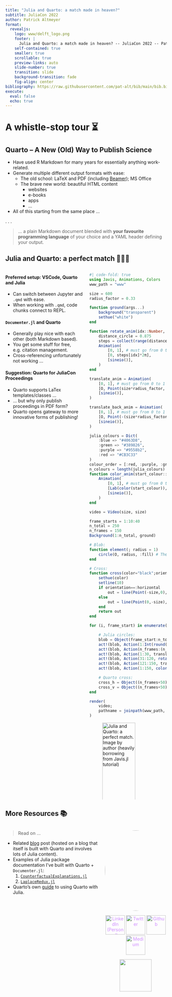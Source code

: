 ```yaml
---
title: "Julia and Quarto: a match made in heaven?"
subtitle: JuliaCon 2022
author: Patrick Altmeyer
format: 
  revealjs:
    logo: www/delft_logo.png
    footer: |
      Julia and Quarto: a match made in heaven? -- JuliaCon 2022 -- Patrick Altmeyer
    self-contained: true
    smaller: true
    scrollable: true
    preview-links: auto
    slide-number: true
    transition: slide
    background-transition: fade
    fig-align: center
bibliography: https://raw.githubusercontent.com/pat-alt/bib/main/bib.bib
execute:
  eval: false
  echo: true
---
```


# A whistle-stop tour ⏳

## Quarto -- A New (Old) Way to Publish Science

:::{.incremental}
- Have used R Markdown for many years for essentially anything work-related.
- Generate multiple different output formats with ease:
    - The old school: LaTeX and PDF (including [Beamer](https://quarto.org/docs/presentations/beamer.html)); MS Office
    - The brave new world: beautiful HTML content 
        - websites
        - e-books
        - apps
        - ...
- All of this starting from the same place ...
:::

. . .

> ... a plain Markdown document blended with **your favourite programming language** of your choice and a YAML header defining your output.

## Julia and Quarto: a perfect match 💙💜💚

::::{.columns}::::
:::{.column width='50%'}
#### Preferred setup: VSCode, Quarto and Julia

- Can switch between Jupyter and `.qmd` with ease.
- When working with `.qmd`, code chunks connect to REPL.

#### `Documenter.jl` and Quarto

- Generally play nice with each other (both Markdown based).
- You get some stuff for free, e.g. citation management.
- Cross-referencing unfortunately not working ...

#### Suggestion: Quarto for JuliaCon Proceedings

- Quarto supports LaTex templates/classes ...
- ... but why only publish proceedings in PDF form?
- Quarto opens gateway to more innovative forms of publishing!

:::
:::{.column width='50%'}

```julia
#| code-fold: true
using Javis, Animations, Colors
www_path = "www"

size = 600
radius_factor = 0.33

function ground(args...)
    background("transparent")
    sethue("white")
end

function rotate_anim(idx::Number, total::Number) 
    distance_circle = 0.875
    steps = collect(range(distance_circle,1-distance_circle,length=total))
    Animation(
        [0, 1], # must go from 0 to 1
        [0, steps[idx]*2π],
        [sineio()],
    )
end

translate_anim = Animation(
    [0, 1], # must go from 0 to 1
    [O, Point(size*radius_factor, 0)],
    [sineio()],
)

translate_back_anim = Animation(
    [0, 1], # must go from 0 to 1
    [O, Point(-(size*radius_factor), 0)],
    [sineio()],
)

julia_colours = Dict(
    :blue => "#4063D8",
    :green => "#389826",
    :purple => "#9558b2",
    :red => "#CB3C33"
)
colour_order = [:red, :purple, :green, :blue]
n_colours = length(julia_colours)
function color_anim(start_colour::String, quarto_col::String="#4b95d0")
    Animation(
        [0, 1], # must go from 0 to 1
        [Lab(color(start_colour)), Lab(color(quarto_col))],
        [sineio()],
    )
end

video = Video(size, size)

frame_starts = 1:10:40
n_total = 250
n_frames = 150
Background(1:n_total, ground)

# Blob:
function element(; radius = 1)
    circle(O, radius, :fill) # The 4 is to make the circle not so small
end

# Cross:
function cross(color="black";orientation=:horizontal)
    sethue(color)
    setline(10)
    if orientation==:horizontal
        out = line(Point(-size,0),Point(size,0), :stroke)
    else
        out = line(Point(0,-size),Point(0,size), :stroke)
    end
    return out
end

for (i, frame_start) in enumerate(1:10:40)

    # Julia circles:
    blob = Object(frame_start:n_total, (args...;radius=1) -> element(;radius=radius))
    act!(blob, Action(1:Int(round(n_frames*0.25)), change(:radius, 1 => 75))) # scale up
    act!(blob, Action(n_frames:(n_frames+50), change(:radius, 75 => 250))) # scale up further
    act!(blob, Action(1:30, translate_anim, translate()))
    act!(blob, Action(31:120, rotate_anim(i, n_colours), rotate_around(Point(-(size*radius_factor), 0))))
    act!(blob, Action(121:150, translate_back_anim, translate()))
    act!(blob, Action(1:150, color_anim(julia_colours[colour_order[i]]), sethue()))

    # Quarto cross:
    cross_h = Object((n_frames+50):n_total, (args...) -> cross(;orientation=:horizontal))
    cross_v = Object((n_frames+50):n_total, (args...) -> cross(;orientation=:vertical))
end

render(
    video;
    pathname = joinpath(www_path, "intro.gif"),
)
```

![Julia and Quarto: a perfect match. Image by author (heavily borrowing from `Javis.jl` [tutorial](https://juliaanimators.github.io/Javis.jl/stable/tutorials/tutorial_7/))](www/intro.gif){#fig-intro width="80%"}

:::
::::

## More Resources 📚

::::{.columns}

:::{.column width="60%"}
> Read on ...

- Related [blog](https://www.paltmeyer.com/blog/posts/julia-and-quarto-a-match-made-in-heaven/) post (hosted on a blog that itself is built with Quarto and involves lots of Julia content). 
- Examples of Julia package documentation I've built with Quarto + `Documenter.jl`:
    1. [`CounterfactualExplanations.jl`](https://www.paltmeyer.com/CounterfactualExplanations.jl/dev/)
    2. [`LaplaceRedux.jl`](https://www.paltmeyer.com/LaplaceRedux.jl/dev/)
- Quarto's own [guide](https://quarto.org/docs/computations/julia.html) to using Quarto with Julia. 

:::

:::{.column width="40%"}

<img src="www/profile.jpg" height="auto" width="250" style="border-radius:50%; display: block; margin-left: auto; margin-right: auto;">

<div style="text-align: center;">
  <p style="display: inline; vertical-align: middle"> 
    <a href="https://www.linkedin.com/in/patrick-altmeyer-a2a25494/" style="display: inline-block; color: rgb(207, 142, 255) !important;">
      <font style="">
        <img width="60" height="60" src="https://s1g.s3.amazonaws.com/d0fc399dee4218d1e0e0399b8947acab.png" alt="LinkedIn (Personal)" style="border: none; max-width: 100%; height: 60px !important;">
      </font>
    </a>
    <a href="https://twitter.com/paltmey" style="display: inline-block; color: rgb(207, 142, 255) !important;">
      <font style="">
        <img width="60" height="60" src="https://s1g.s3.amazonaws.com/3949237f892004c237021ac9e3182b1d.png" alt="Twitter" style="border: none; max-width: 100%; height: 60px !important;">
      </font>
    </a>
    <a href="https://github.com/pat-alt" style="display: inline-block; color: rgb(207, 142, 255) !important;">
      <font style="">
        <img width="60" height="60" src="https://s1g.s3.amazonaws.com/47f4eb2d0082a8a3611d614b75a09db8.png" alt="Github" style="border: none; max-width: 100%; height: 60px !important;">
      </font>
    </a>
    <a href="https://medium.com/@patrick.altmeyer" style="display: inline-block; color: rgb(207, 142, 255) !important;">
      <font style="">
        <img width="60" height="60" src="https://s1g.s3.amazonaws.com/175f49662614345cb7dbb95fce3f88af.png" alt="Medium" style="border: none; max-width: 100%; height: 60px !important;">
      </font>
    </a>
  </p>
</div>

<img src="www/qr.png" height="auto" width="100" style="display: block; margin-left: auto; margin-right: auto;">
:::

::::

